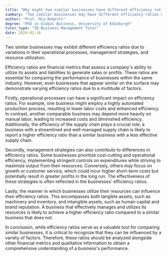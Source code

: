 ```yaml
---
title: "Why might two similar businesses have different efficiency ratios?"
summary: "Two similar businesses may have different efficiency ratios due to variations in their operational processes, management strategies, and resource utilisation."
author: "Prof. Mia Roberts"
degree: "PhD in Global Business, University of Edinburgh"
tutor_type: "IB Business Management Tutor"
date: 2024-02-16
---
```


Two similar businesses may exhibit different efficiency ratios due to variations in their operational processes, management strategies, and resource utilization.

Efficiency ratios are financial metrics that assess a company's ability to utilize its assets and liabilities to generate sales or profits. These ratios are essential for comparing the performance of businesses within the same industry. However, even businesses that appear similar on the surface may demonstrate varying efficiency ratios due to a multitude of factors.

Firstly, operational processes can have a significant impact on efficiency ratios. For example, one business might employ a highly automated production process, resulting in lower labor costs and enhanced efficiency. In contrast, another comparable business may depend more heavily on manual labor, leading to increased costs and diminished efficiency. Additionally, the efficiency of the supply chain plays a crucial role; a business with a streamlined and well-managed supply chain is likely to report a higher efficiency ratio than a similar business with a less effective supply chain.

Secondly, management strategies can also contribute to differences in efficiency ratios. Some businesses prioritize cost-cutting and operational efficiency, implementing stringent controls on expenditures while striving to maximize output from their resources. Conversely, others may focus on growth or customer service, which could incur higher short-term costs but potentially result in greater profits in the long run. The effectiveness of these strategies is often reflected in the businesses' efficiency ratios.

Lastly, the manner in which businesses utilize their resources can influence their efficiency ratios. This encompasses both tangible assets, such as machinery and inventory, and intangible assets, such as human capital and brand reputation. A business that effectively manages and utilizes its resources is likely to achieve a higher efficiency ratio compared to a similar business that does not.

In conclusion, while efficiency ratios serve as a valuable tool for comparing similar businesses, it is critical to recognize that they can be influenced by a variety of factors. Therefore, these ratios should be analyzed alongside other financial metrics and qualitative information to obtain a comprehensive understanding of a business's performance.
    